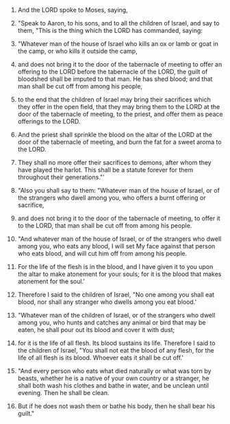 
1. And the LORD spoke to Moses, saying,

2. "Speak to Aaron, to his sons, and to all the children of Israel, and say to them, "This is the thing which the LORD has commanded, saying:

3. "Whatever man of the house of Israel who kills an ox or lamb or goat in the camp, or who kills it outside the camp,

4. and does not bring it to the door of the tabernacle of meeting to offer an offering to the LORD before the tabernacle of the LORD, the guilt of bloodshed shall be imputed to that man. He has shed blood; and that man shall be cut off from among his people,

5. to the end that the children of Israel may bring their sacrifices which they offer in the open field, that they may bring them to the LORD at the door of the tabernacle of meeting, to the priest, and offer them as peace offerings to the LORD.

6. And the priest shall sprinkle the blood on the altar of the LORD at the door of the tabernacle of meeting, and burn the fat for a sweet aroma to the LORD.

7. They shall no more offer their sacrifices to demons, after whom they have played the harlot. This shall be a statute forever for them throughout their generations."'

8. "Also you shall say to them: "Whatever man of the house of Israel, or of the strangers who dwell among you, who offers a burnt offering or sacrifice,

9. and does not bring it to the door of the tabernacle of meeting, to offer it to the LORD, that man shall be cut off from among his people.

10. "And whatever man of the house of Israel, or of the strangers who dwell among you, who eats any blood, I will set My face against that person who eats blood, and will cut him off from among his people.

11. For the life of the flesh is in the blood, and I have given it to you upon the altar to make atonement for your souls; for it is the blood that makes atonement for the soul.'

12. Therefore I said to the children of Israel, "No one among you shall eat blood, nor shall any stranger who dwells among you eat blood.'

13. "Whatever man of the children of Israel, or of the strangers who dwell among you, who hunts and catches any animal or bird that may be eaten, he shall pour out its blood and cover it with dust;

14. for it is the life of all flesh. Its blood sustains its life. Therefore I said to the children of Israel, "You shall not eat the blood of any flesh, for the life of all flesh is its blood. Whoever eats it shall be cut off.'

15. "And every person who eats what died naturally or what was torn by beasts, whether he is a native of your own country or a stranger, he shall both wash his clothes and bathe in water, and be unclean until evening. Then he shall be clean.

16. But if he does not wash them or bathe his body, then he shall bear his guilt."


